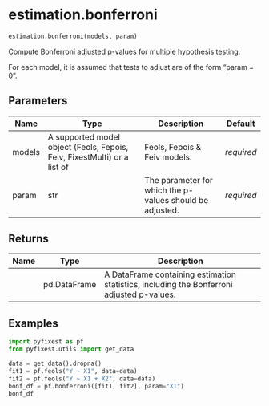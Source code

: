# estimation.bonferroni { #pyfixest.estimation.bonferroni }

```python
estimation.bonferroni(models, param)
```

Compute Bonferroni adjusted p-values for multiple hypothesis testing.

For each model, it is assumed that tests to adjust are of the form
"param = 0".

## Parameters {.doc-section .doc-section-parameters}

| Name   | Type                                                                     | Description                                              | Default    |
|--------|--------------------------------------------------------------------------|----------------------------------------------------------|------------|
| models | A supported model object (Feols, Fepois, Feiv, FixestMulti) or a list of | Feols, Fepois & Feiv models.                             | _required_ |
| param  | str                                                                      | The parameter for which the p-values should be adjusted. | _required_ |

## Returns {.doc-section .doc-section-returns}

| Name   | Type         | Description                                                                               |
|--------|--------------|-------------------------------------------------------------------------------------------|
|        | pd.DataFrame | A DataFrame containing estimation statistics, including the Bonferroni adjusted p-values. |

## Examples {.doc-section .doc-section-examples}

```{python}
import pyfixest as pf
from pyfixest.utils import get_data

data = get_data().dropna()
fit1 = pf.feols("Y ~ X1", data=data)
fit2 = pf.feols("Y ~ X1 + X2", data=data)
bonf_df = pf.bonferroni([fit1, fit2], param="X1")
bonf_df
```